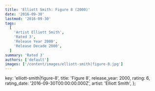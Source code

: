 ```yaml
---
title: 'Elliott Smith: Figure 8 (2000)'
date: '2016-09-30'
lastmod: '2016-09-30'
tags:
  [
    'Artist Elliott Smith',
    'Rated 3',
    'Release Year 2000',
    'Release Decade 2000',
  ]
summary: 'Rated 3'
authors: ['default']
images: ['/content/images/elliott-smith|figure-8.jpg']
---
```


  key: 'elliott-smith|figure-8',
  title: 'Figure 8',
  release_year: 2000,
  rating: 6,
  rating_date: '2016-09-30T00:00:00.000Z',
  artist: 'Elliott Smith',
};

<MusicRating data={data} />
